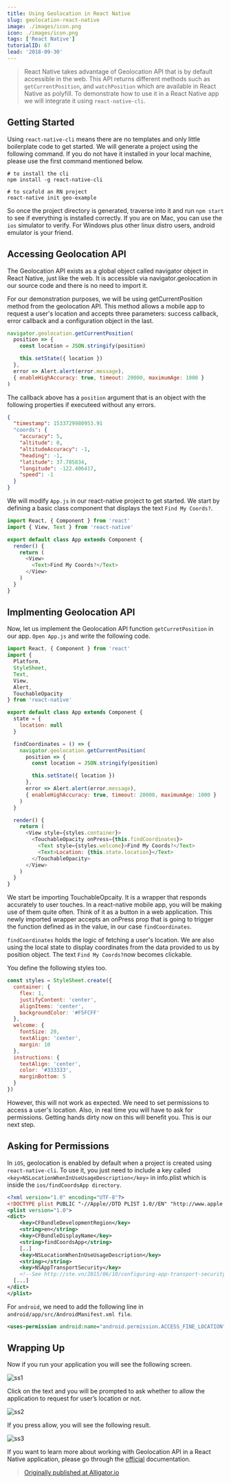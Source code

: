 ```yaml
---
title: Using Geolocation in React Native
slug: geolocation-react-native
image: ./images/icon.png
icon: ./images/icon.png
tags: ['React Native']
tutorialID: 67
lead: '2018-09-30'
---
```


> React Native takes advantage of Geolocation API that is by default accessible in the web. This API returns different methods such as `getCurrentPosition`, and `watchPosition` which are available in React Native as polyfill. To demonstrate how to use it in a React Native app we will integrate it using `react-native-cli`.

## Getting Started

Using `react-native-cli` means there are no templates and only little boilerplate code to get started. We will generate a project using the following command. If you do not have it installed in your local machine, please use the first command mentioned below.

```shell
# to install the cli
npm install -g react-native-cli

# to scafold an RN project
react-native init geo-example
```

So once the project directory is generated, traverse into it and run `npm start` to see if everything is installed correctly. If you are on Mac, you can use the `ios` simulator to verify. For Windows plus other linux distro users, android emulator is your friend.

## Accessing Geolocation API

The Geolocation API exists as a global object called navigator object in React Native, just like the web. It is accessible via navigator.geolocation in our source code and there is no need to import it.

For our demonstration purposes, we will be using getCurrentPosition method from the geolocation API. This method allows a mobile app to request a user's location and accepts three parameters: success callback, error callback and a configuration object in the last.

```js
navigator.geolocation.getCurrentPosition(
  position => {
    const location = JSON.stringify(position)

    this.setState({ location })
  },
  error => Alert.alert(error.message),
  { enableHighAccuracy: true, timeout: 20000, maximumAge: 1000 }
)
```

The callback above has a `position` argument that is an object with the following properties if executeed without any errors.

```json
{
  "timestamp": 1533729980953.91
  "coords": {
    "accuracy": 5,
    "altitude": 0,
    "altitudeAccuracy": -1,
    "heading": -1,
    "latitude": 37.785834,
    "longitude": -122.406417,
    "speed": -1
  }
}
```

We will modify `App.js` in our react-native project to get started. We start by defining a basic class component that displays the text `Find My Coords?`.

```js
import React, { Component } from 'react'
import { View, Text } from 'react-native'

export default class App extends Component {
  render() {
    return (
      <View>
        <Text>Find My Coords?</Text>
      </View>
    )
  }
}
```

## Implmenting Geolocation API

Now, let us implement the Geolocation API function `getCurretPosition` in our app. `Open App.js` and write the following code.

```js
import React, { Component } from 'react'
import {
  Platform,
  StyleSheet,
  Text,
  View,
  Alert,
  TouchableOpacity
} from 'react-native'

export default class App extends Component {
  state = {
    location: null
  }

  findCoordinates = () => {
    navigator.geolocation.getCurrentPosition(
      position => {
        const location = JSON.stringify(position)

        this.setState({ location })
      },
      error => Alert.alert(error.message),
      { enableHighAccuracy: true, timeout: 20000, maximumAge: 1000 }
    )
  }

  render() {
    return (
      <View style={styles.container}>
        <TouchableOpacity onPress={this.findCoordinates}>
          <Text style={styles.welcome}>Find My Coords?</Text>
          <Text>Location: {this.state.location}</Text>
        </TouchableOpacity>
      </View>
    )
  }
}
```

We start be importing TouchableOpcaity. It is a wrapper that responds accurately to user touches. In a react-native mobile app, you will be making use of them quite often. Think of it as a button in a web application. This newly imported wrapper accepts an onPress prop that is going to trigger the function defined as in the value, in our case `findCoordinates`.

`findCoordinates` holds the logic of fetching a user's location. We are also using the local state to display coordinates from the data provided to us by position object. The text `Find My Coords?`now becomes clickable.

You define the following styles too.

```js
const styles = StyleSheet.create({
  container: {
    flex: 1,
    justifyContent: 'center',
    alignItems: 'center',
    backgroundColor: '#F5FCFF'
  },
  welcome: {
    fontSize: 20,
    textAlign: 'center',
    margin: 10
  },
  instructions: {
    textAlign: 'center',
    color: '#333333',
    marginBottom: 5
  }
})
```

However, this will not work as expected. We need to set permissions to access a user's location. Also, in real time you will have to ask for permissions. Getting hands dirty now on this will benefit you. This is our next step.

## Asking for Permissions

In `iOS`, geolocation is enabled by default when a project is created using `react-native-cli`. To use it, you just need to include a key called `<key>NSLocationWhenInUseUsageDescription</key>` in info.plist which is inside the `ios/findCoordsApp directory`.

```xml
<?xml version="1.0" encoding="UTF-8"?>
<!DOCTYPE plist PUBLIC "-//Apple//DTD PLIST 1.0//EN" "http://www.apple.com/DTDs/PropertyList-1.0.dtd">
<plist version="1.0">
<dict>
	<key>CFBundleDevelopmentRegion</key>
	<string>en</string>
	<key>CFBundleDisplayName</key>
	<string>findCoordsApp</string>
	[..]
	<key>NSLocationWhenInUseUsageDescription</key>
	<string></string>
	<key>NSAppTransportSecurity</key>
	<!--See http://ste.vn/2015/06/10/configuring-app-transport-security-ios-9-osx-10-11/ -->
  [...]
</dict>
</plist>
```

For `android`, we need to add the following line in `android/app/src/AndroidManifest.xml file`.

```xml
<uses-permission android:name="android.permission.ACCESS_FINE_LOCATION" />
```

## Wrapping Up

Now if you run your application you will see the following screen.

![ss1](https://d33wubrfki0l68.cloudfront.net/322265a987e63bce9d3a6b5e9e77677d2d955738/2b3f2/images/react/geolocation-react-native/rn-geolocation-1-defualt-screen.png)

Click on the text and you will be prompted to ask whether to allow the application to request for user’s location or not.

![ss2](https://d33wubrfki0l68.cloudfront.net/ae2a364e23ac372ad95143ca72d6eff7df583b41/8ce35/images/react/geolocation-react-native/rn-geolocation-2-ask-permissions.png)

If you press allow, you will see the following result.

![ss3](https://d33wubrfki0l68.cloudfront.net/a949d3877e24bd5b71fb5c332dcc444ecb937e67/2febb/images/react/geolocation-react-native/rn-geolocation-3-result.png)

If you want to learn more about working with Geolocation API in a React Native application, please go through the [official](https://facebook.github.io/react-native/docs/geolocation) documentation.

> [Originally published at Alligator.io](https://alligator.io/react/geolocation-react-native/)
